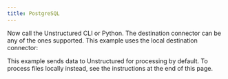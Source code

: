 ```yaml
---
title: PostgreSQL
---
```



<NewDocument />


<SharedContentPostgreSQL/>

Now call the Unstructured CLI or Python. The destination connector can be any of the ones supported. This example uses the local destination connector:

This example sends data to Unstructured for processing by default. To process files locally instead, see the instructions at the end of this page.


<CodeGroup>
  <PostgreSQLSh />
  <PostgreSQLPyV2 />
</CodeGroup>


<SharedPartitionByAPIOSS/>

